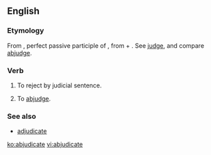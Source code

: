 ==English==

===Etymology===
From {{etyl|la|en}} {{term/t|la|abiūdicātus}}, perfect passive participle of {{term/t|la|abiūdicō||deprive or take away by judicial sentence}}, from {{term|ab||from, away from|lang=la}} + {{term/t|la|iūdicō||pass judgement; determine, conclude}}. See [[judge]], and compare [[abjudge]].

===Verb===
{{en-verb|abjudicat|ing}}

# {{context|legal|lang=en}} To reject by judicial sentence.
# To [[abjudge]].

===See also===
* [[adjudicate]]

[[ko:abjudicate]]
[[vi:abjudicate]]